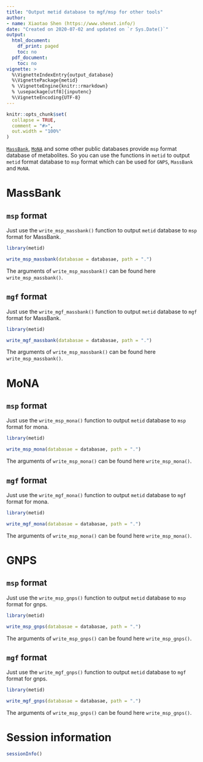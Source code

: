 ```yaml
---
title: "Output metid database to mgf/msp for other tools"
author:
- name: Xiaotao Shen (https://www.shenxt.info/)
date: "Created on 2020-07-02 and updated on `r Sys.Date()`"
output:
  html_document:
    df_print: paged
    toc: no
  pdf_document:
    toc: no
vignette: >
  %\VignetteIndexEntry{output_database}
  %\VignettePackage{metid}
  % \VignetteEngine{knitr::rmarkdown}
  % \usepackage[utf8]{inputenc}
  %\VignetteEncoding{UTF-8}
---
```


```r
knitr::opts_chunk$set(
  collapse = TRUE,
  comment = "#>", 
  out.width = "100%"
)
```

[`MassBank`](https://massbank.eu/), [`MoNA`](https://mona.fiehnlab.ucdavis.edu/) and some other public databases provide `msp` format database of metabolites. So you can use the functions in `metid` to output `metid` format database to `msp` format which can be used for `GNPS`, `MassBank` and `MoNA`.

# **MassBank**

## `msp` format

Just use the `write_msp_massbank()` function to output `metid` database to `msp` format for MassBank.

```r
library(metid)
```

```r
write_msp_massbank(databasae = databasae, path = ".")
```

The arguments of `write_msp_massbank()` can be found here `write_msp_massbank()`.


## `mgf` format

Just use the `write_mgf_massbank()` function to output `metid` database to `mgf` format for MassBank.

```r
library(metid)
```

```r
write_mgf_massbank(databasae = databasae, path = ".")
```

The arguments of `write_msp_massbank()` can be found here `write_msp_massbank()`.




# **MoNA**

## `msp` format

Just use the `write_msp_mona()` function to output `metid` database to `msp` format for mona.

```r
library(metid)
```

```r
write_msp_mona(databasae = databasae, path = ".")
```

The arguments of `write_msp_mona()` can be found here `write_msp_mona()`.


## `mgf` format

Just use the `write_mgf_mona()` function to output `metid` database to `mgf` format for mona.

```r
library(metid)
```

```r
write_mgf_mona(databasae = databasae, path = ".")
```

The arguments of `write_msp_mona()` can be found here `write_msp_mona()`.


# **GNPS**

## `msp` format

Just use the `write_msp_gnps()` function to output `metid` database to `msp` format for gnps.

```r
library(metid)
```

```r
write_msp_gnps(databasae = databasae, path = ".")
```

The arguments of `write_msp_gnps()` can be found here `write_msp_gnps()`.


## `mgf` format

Just use the `write_mgf_gnps()` function to output `metid` database to `mgf` format for gnps.

```r
library(metid)
```

```r
write_mgf_gnps(databasae = databasae, path = ".")
```

The arguments of `write_msp_gnps()` can be found here `write_msp_gnps()`.

# **Session information**

```r
sessionInfo()
```
